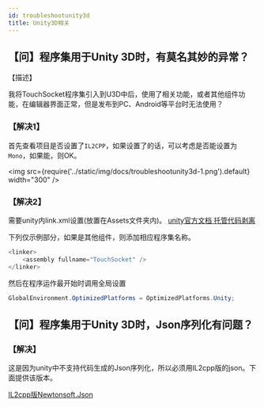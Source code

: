 ```yaml
---
id: troubleshootunity3d
title: Unity3D相关
---
```


## 【问】程序集用于Unity 3D时，有莫名其妙的异常？

【描述】

我将TouchSocket程序集引入到U3D中后，使用了相关功能，或者其他组件功能，在编辑器界面正常，但是发布到PC、Android等平台时无法使用？

### 【解决1】

首先查看项目是否设置了`IL2CPP`，如果设置了的话，可以考虑是否能设置为`Mono`，如果能，则OK。

<img src={require('../static/img/docs/troubleshootunity3d-1.png').default} width="300" />


### 【解决2】

需要unity内link.xml设置(放置在Assets文件夹内)。 [unity官方文档 托管代码剥离](https://docs.unity3d.com/cn/current/Manual/ManagedCodeStripping.html#LinkXML)

下列仅示例部分，如果是其他组件，则添加相应程序集名称。

```csharp xml
<linker>
	<assembly fullname="TouchSocket" />
</linker>
```

然后在程序运作最开始时调用全局设置

```csharp
GlobalEnvironment.OptimizedPlatforms = OptimizedPlatforms.Unity;
```

## 【问】程序集用于Unity 3D时，Json序列化有问题？

### 【解决】
这是因为unity中不支持代码生成的Json序列化，所以必须用IL2cpp版的json。下面提供该版本。

[IL2cpp版Newtonsoft.Json](../static/files/Newtonsoft.Json.dll)

